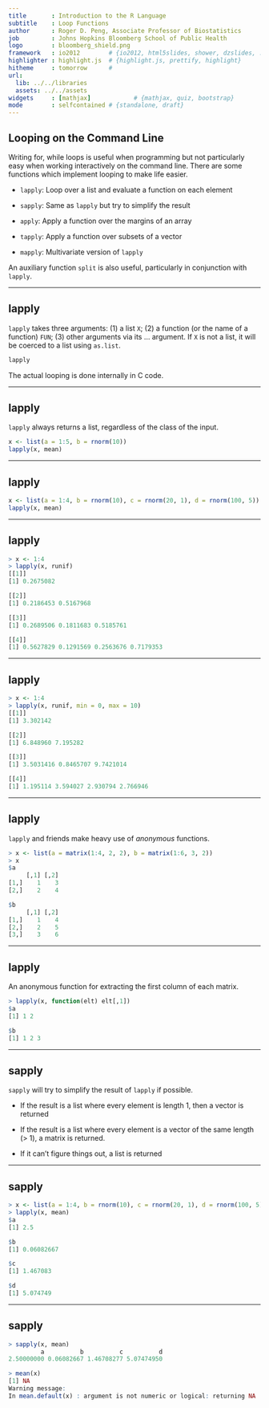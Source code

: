 ---
title       : Introduction to the R Language
subtitle    : Loop Functions
author      : Roger D. Peng, Associate Professor of Biostatistics
job         : Johns Hopkins Bloomberg School of Public Health
logo        : bloomberg_shield.png
framework   : io2012        # {io2012, html5slides, shower, dzslides, ...}
highlighter : highlight.js  # {highlight.js, prettify, highlight}
hitheme     : tomorrow      # 
url:
  lib: ../../libraries
  assets: ../../assets
widgets     : [mathjax]            # {mathjax, quiz, bootstrap}
mode        : selfcontained # {standalone, draft}
---

## Looping on the Command Line

Writing for, while loops is useful when programming but not particularly easy when working interactively on the command line. There are some functions which implement looping to make life easier.

- `lapply`: Loop over a list and evaluate a function on each element 

- `sapply`: Same as `lapply` but try to simplify the result

- `apply`: Apply a function over the margins of an array

- `tapply`: Apply a function over subsets of a vector

- `mapply`: Multivariate version of `lapply`

An auxiliary function `split` is also useful, particularly in conjunction with `lapply`.

---

## lapply

`lapply` takes three arguments: (1) a list `X`; (2) a function (or the
name of a function) `FUN`; (3) other arguments via its
... argument. If `X` is not a list, it will be coerced to a list using
`as.list`.

```{r}
lapply
```

The actual looping is done internally in C code.

---

## lapply

`lapply` always returns a list, regardless of the class of the input.

```{r}
x <- list(a = 1:5, b = rnorm(10))
lapply(x, mean)
```

---

## lapply

```{r}
x <- list(a = 1:4, b = rnorm(10), c = rnorm(20, 1), d = rnorm(100, 5))
lapply(x, mean)
```

---

## lapply

```r
> x <- 1:4
> lapply(x, runif)
[[1]]
[1] 0.2675082

[[2]]
[1] 0.2186453 0.5167968

[[3]]
[1] 0.2689506 0.1811683 0.5185761

[[4]]
[1] 0.5627829 0.1291569 0.2563676 0.7179353
```

---

## lapply

```r
> x <- 1:4
> lapply(x, runif, min = 0, max = 10)
[[1]]
[1] 3.302142

[[2]]
[1] 6.848960 7.195282

[[3]]
[1] 3.5031416 0.8465707 9.7421014

[[4]]
[1] 1.195114 3.594027 2.930794 2.766946
```

---

## lapply

`lapply` and friends make heavy use of _anonymous_ functions.

```r
> x <- list(a = matrix(1:4, 2, 2), b = matrix(1:6, 3, 2)) 
> x
$a
     [,1] [,2]
[1,]    1    3
[2,]    2    4

$b
     [,1] [,2]
[1,]    1    4
[2,]    2    5
[3,]    3    6
```

---

## lapply

An anonymous function for extracting the first column of each matrix.

```r
> lapply(x, function(elt) elt[,1])
$a
[1] 1 2

$b
[1] 1 2 3
```

---

## sapply

`sapply` will try to simplify the result of `lapply` if possible.

- If the result is a list where every element is length 1, then a vector is returned

- If the result is a list where every element is a vector of the same length (> 1), a matrix is returned.

- If it can’t figure things out, a list is returned

---

## sapply

```r
> x <- list(a = 1:4, b = rnorm(10), c = rnorm(20, 1), d = rnorm(100, 5))
> lapply(x, mean)
$a
[1] 2.5

$b
[1] 0.06082667

$c
[1] 1.467083

$d
[1] 5.074749
```

---

## sapply

```r
> sapply(x, mean) 
         a          b          c          d
2.50000000 0.06082667 1.46708277 5.07474950

> mean(x)
[1] NA
Warning message:
In mean.default(x) : argument is not numeric or logical: returning NA
```
